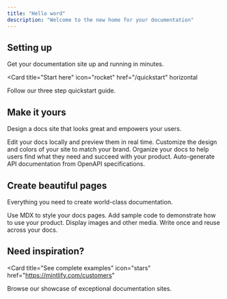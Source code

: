```yaml
---
title: "Hello word"
description: "Welcome to the new home for your documentation"
---
```


## Setting up

Get your documentation site up and running in minutes.

<Card
  title="Start here"
  icon="rocket"
  href="/quickstart"
  horizontal
>
  Follow our three step quickstart guide.
</Card>

## Make it yours

Design a docs site that looks great and empowers your users.

<Columns cols={2}>
  <Card
    title="Edit locally"
    icon="pen-to-square"
    href="/development"
  >
    Edit your docs locally and preview them in real time.
  </Card>
  <Card
    title="Customize your site"
    icon="palette"
    href="/essentials/settings"
  >
    Customize the design and colors of your site to match your brand.
  </Card>
    <Card
    title="Set up navigation"
    icon="map"
    href="/essentials/navigation"
  >
    Organize your docs to help users find what they need and succeed with your product.
  </Card>
  <Card
    title="API documentation"
    icon="terminal"
    href="/api-reference/introduction"
  >
    Auto-generate API documentation from OpenAPI specifications.
  </Card>
</Columns>

## Create beautiful pages

Everything you need to create world-class documentation.

<Columns cols={2}>
  <Card
    title="Write with MDX"
    icon="pen-fancy"
    href="/essentials/markdown"
  >
    Use MDX to style your docs pages.
  </Card>
  <Card
    title="Code samples"
    icon="code"
    href="/essentials/code"
  >
    Add sample code to demonstrate how to use your product.
  </Card>
  <Card
    title="Images"
    icon="image"
    href="/essentials/images"
  >
    Display images and other media.
  </Card>
  <Card
    title="Reusable snippets"
    icon="recycle"
    href="/essentials/reusable-snippets"
  >
    Write once and reuse across your docs.
  </Card>
</Columns>

## Need inspiration?

<Card
  title="See complete examples"
  icon="stars"
  href="https://mintlify.com/customers"
>
  Browse our showcase of exceptional documentation sites.
</Card>
